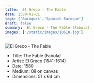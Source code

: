 ```yaml
---
title:  El Greco - The Fable
date: 1580-01-01
tags: ['Baroques','Spanish Baroque']
draft: false
summary:  El Greco - The Fable (Fabola)
images: ['/static/images/10618.jpg']
---
```


![ El Greco - The Fable](/static/images/10618.jpg)

* Title: The Fable (Fabola)
* Artist:  El Greco (1541-1614)
* Date: 1580
* Medium: Oil on canvas
* Dimensions: 51 x 64 cm



